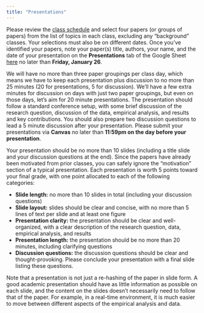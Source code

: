 ```yaml
---
title: "Presentations"
---
```


Please review the [class schedule](../schedule/) and select four papers (or groups of papers) from the list of topics in each class, excluding any "background" classes. Your selections must also be on different dates. Once you've identified your papers, note your paper(s) title, authors, your name, and the date of your presentation on the **Presentations** tab of the Google Sheet [here](https://docs.google.com/spreadsheets/d/19LovendEZg3Qk_5Wgy-we_9owO8sPnseU5blbik86MI/edit?usp=sharing) no later than **Friday, January 26**.

We will have no more than three paper groupings per class day, which means we have to keep each presentation plus discussion to no more than 25 minutes (20 for presentations, 5 for discussion). We'll have a few extra minutes for discussion on days with just two paper groupings, but even on those days, let's aim for 20 minute presentations. The presentation should follow a standard conference setup, with some brief discussion of the research question, discussion of the data, empirical analysis, and results and key contributions. You should also prepare two discussion questions to lead a 5 minute discussion after your presentation. Please submit your presentations via **Canvas** no later than **11:59pm on the day before your presentation**.

Your presentation should be no more than 10 slides (including a title slide and your discussion questions at the end). Since the papers have already been motivated from prior classes, you can safely ignore the "motivation" section of a typical presentation. Each presentation is worth 5 points toward your final grade, with one point allocated to each of the following categories:

- **Slide length:** no more than 10 slides in total (including your discussion questions)
- **Slide layout:** slides should be clear and concise, with no more than 5 lines of text per slide and at least one figure
- **Presentation clarity:** the presentation should be clear and well-organized, with a clear description of the research question, data, empirical analysis, and results
- **Presentation length:** the presentation should be no more than 20 minutes, including clarifying questions
- **Discussion questions:** the discussion questions should be clear and thought-provoking. Please conclude your presentation with a final slide listing these questions.

Note that a presentation is not just a re-hashing of the paper in slide form. A good academic presentation should have as little information as possible on each slide, and the content on the slides doesn't necessarily need to follow that of the paper. For example, in a real-time environment, it is much easier to move between different aspects of the empirical analysis and data.